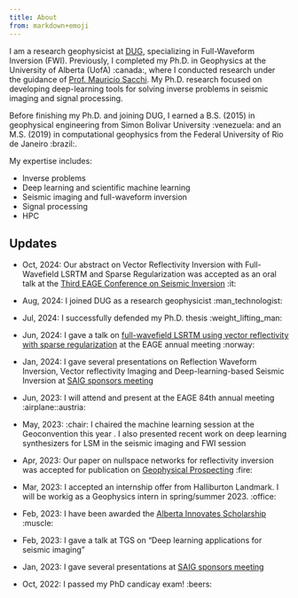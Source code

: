 ```yaml
---
title: About
from: markdown+emoji
---
```

<!-- ![Profile Image](kristian_pro.jpeg) -->

I am a research geophysicist at <a href="https://dug.com/" target="_blank">DUG</a>, specializing in Full-Waveform Inversion (FWI). Previously, I completed my Ph.D. in Geophysics at the University of Alberta (UofA) :canada:, where I conducted research under the guidance of <a href="https://sites.ualberta.ca/~msacchi/" target="_blank">Prof. Mauricio Sacchi</a>. My Ph.D. research focused on developing deep-learning tools for solving inverse problems in seismic imaging and signal processing.

Before finishing my Ph.D. and joining DUG, I earned a B.S. (2015) in geophysical engineering from Simon Bolivar University :venezuela: and an M.S. (2019) in computational geophysics from the Federal University of Rio de Janeiro :brazil:.

My expertise includes:

* Inverse problems
* Deep learning and scientific machine learning
* Seismic imaging and full-waveform inversion
* Signal processing
* HPC

## Updates
* Oct, 2024: Our abstract on Vector Reflectivity Inversion with Full-Wavefield LSRTM and Sparse Regularization was accepted as an oral talk at the [Third EAGE Conference on Seismic Inversion](https://eage.eventsair.com/QuickEventWebsitePortal/seismic-inversion-2024/tp/Agenda/AgendaItemDetail?id=76c1ddb4-cc41-4391-ac2e-b22cb3c68ee1) :it:

* Aug, 2024: I joined DUG as a research geophysicist :man_technologist:

* Jul, 2024: I successfully defended my Ph.D. thesis :weight_lifting_man:

* Jun, 2024: I gave a talk on [full-wavefield LSRTM using vector reflectivity with sparse regularization](https://www.earthdoc.org/content/papers/10.3997/2214-4609.2024101729) at the EAGE annual meeting :norway:

* Jan, 2024: I gave several presentations on Reflection Waveform Inversion, Vector reflectivity Imaging and Deep-learning-based Seismic Inversion at [SAIG sponsors meeting](https://saig.physics.ualberta.ca/doku.php?id=publications:annualreports:saig_24p){target="_blank"}

* Jun, 2023: I will attend and present at the EAGE 84th annual meeting :airplane::austria:

* May, 2023: :chair: I chaired the machine learning session at the Geoconvention this year . I also presented  recent work on deep learning synthesizers for LSM in the seismic imaging and FWI session

* Apr, 2023: Our paper on nullspace networks for reflectivity inversion was accepted for publication on <a href="https://onlinelibrary.wiley.com/doi/abs/10.1111/1365-2478.13366" target="_blank">Geophysical Prospecting</a> :fire: 

* Mar, 2023: I accepted an internship offer from Halliburton Landmark. I will be workig as a Geophysics intern in spring/summer 2023. :office:

* Feb, 2023: I have been awarded the <a href="https://www.ualberta.ca/graduate-studies/awards-and-funding/scholarships/ab-innovates/ai-graduate-student-scholarship.html" target="_blank">Alberta Innovates Scholarship</a> :muscle:

* Feb, 2023: I gave a talk at TGS on "Deep learning applications for seismic imaging"

* Jan, 2023: I gave several presentations at [SAIG sponsors meeting](https://saig.physics.ualberta.ca/doku.php?id=publications:annualreports:saig_23p){target="_blank"}

* Oct, 2022: I passed my PhD candicay exam!	:beers:
